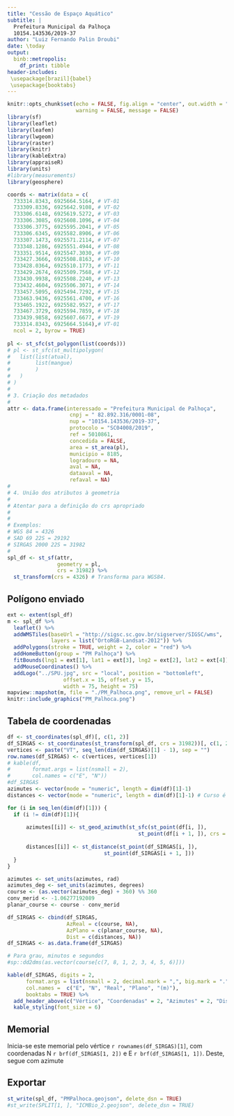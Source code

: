 ```yaml
---
title: "Cessão de Espaço Aquático"
subtitle: |
  Prefeitura Municipal da Palhoça  
  10154.143536/2019-37
author: "Luiz Fernando Palin Droubi"
date: \today
output: 
  binb::metropolis:
    df_print: tibble
header-includes:
 \usepackage[brazil]{babel}
 \usepackage{booktabs}
---
```


```r
knitr::opts_chunk$set(echo = FALSE, fig.align = "center", out.width = "100%", 
                      warning = FALSE, message = FALSE)
library(sf)
library(leaflet)
library(leafem)
library(lwgeom)
library(raster)
library(knitr)
library(kableExtra)
library(appraiseR)
library(units)
#library(measurements)
library(geosphere)
```

```r
coords <- matrix(data = c(
  733314.8343, 6925664.5164, # VT-01
  733309.8336, 6925642.9108, # VT-02
  733306.6148, 6925619.5272, # VT-03
  733306.3085, 6925608.1096, # VT-04
  733306.3775, 6925595.2041, # VT-05
  733306.6345, 6925582.8906, # VT-06
  733307.1473, 6925571.2114, # VT-07
  733348.1286, 6925551.4944, # VT-08
  733351.9514, 6925547.3030, # VT-09
  733427.3666, 6925508.8163, # VT-10
  733428.0364, 6925510.1773, # VT-11
  733429.2674, 6925509.7568, # VT-12
  733430.9938, 6925508.2240, # VT-13
  733432.4604, 6925506.3071, # VT-14
  733457.5095, 6925494.7292, # VT-15
  733463.9436, 6925561.4700, # VT-16
  733465.1922, 6925582.9527, # VT-17
  733467.3729, 6925594.7859, # VT-18
  733439.9858, 6925607.6677, # VT-19
  733314.8343, 6925664.5164),# VT-01
  ncol = 2, byrow = TRUE)
 
pl <- st_sfc(st_polygon(list(coords)))
# pl <- st_sfc(st_multipolygon(
#   list(list(atual), 
#        list(mangue)
#        )
#   )
# )
#
# 3. Criação dos metadados  
#
attr <- data.frame(interessado = "Prefeitura Municipal de Palhoça",
                    cnpj = " 82.892.316/0001-08",
                    nup = "10154.143536/2019-37",
                    protocolo = "SC04008/2019",
                    ref = 5010861,
                    concedida = FALSE,
                    area = st_area(pl),
                    municipio = 8185,
                    logradouro = NA,
                    aval = NA,
                    dataaval = NA,
                    refaval = NA)
#
# 4. União dos atributos à geometria
#
# Atentar para a definição do crs apropriado
# 
#
# Exemplos:
# WGS 84 = 4326
# SAD 69 22S = 29192
# SIRGAS 2000 22S = 31982
#
spl_df <- st_sf(attr,
                geometry = pl, 
                crs = 31982) %>%
  st_transform(crs = 4326) # Transforma para WGS84.
```

## Polígono enviado

```r
ext <- extent(spl_df)
m <- spl_df %>% 
  leaflet() %>% 
  addWMSTiles(baseUrl = "http://sigsc.sc.gov.br/sigserver/SIGSC/wms", 
              layers = list("OrtoRGB-Landsat-2012")) %>%
  addPolygons(stroke = TRUE, weight = 2, color = "red") %>%
  addHomeButton(group = "PM Palhoça") %>%
  fitBounds(lng1 = ext[1], lat1 = ext[3], lng2 = ext[2], lat2 = ext[4]) %>% 
  addMouseCoordinates() %>%
  addLogo("../SPU.jpg", src = "local", position = "bottomleft", 
                  offset.x = 15, offset.y = 15, 
                  width = 75, height = 75)
mapview::mapshot(m, file = "./PM_Palhoca.png", remove_url = FALSE)
knitr::include_graphics("PM_Palhoca.png")
```

## Tabela de coordenadas

```r
df <- st_coordinates(spl_df)[, c(1, 2)]
df_SIRGAS <- st_coordinates(st_transform(spl_df, crs = 31982))[, c(1, 2)]
vertices <- paste("VT", seq_len(dim(df_SIRGAS)[1] - 1), sep = "")
row.names(df_SIRGAS) <- c(vertices, vertices[1])
# kable(df,
#       format.args = list(nsmall = 2),
#       col.names = c("E", "N"))
#df_SIRGAS
azimutes <- vector(mode = "numeric", length = dim(df)[1]-1)
distances <- vector(mode = "numeric", length = dim(df)[1]-1) # Curso é o azimute de 0 a 360

for (i in seq_len(dim(df)[1])) {
  if (i != dim(df)[1]){
    
      azimutes[[i]] <- st_geod_azimuth(st_sfc(st_point(df[i, ]), 
                                          st_point(df[i + 1, ]), crs = 4326))
      
      distances[[i]] <- st_distance(st_point(df_SIRGAS[i, ]),
                               st_point(df_SIRGAS[i + 1, ]))
  }
}

azimutes <- set_units(azimutes, rad)
azimutes_deg <- set_units(azimutes, degrees)
course <- (as.vector(azimutes_deg) + 360) %% 360
conv_merid <- -1.06277192089
planar_course <- course - conv_merid

df_SIRGAS <- cbind(df_SIRGAS, 
                   AzReal = c(course, NA),
                   AzPlano = c(planar_course, NA),
                   Dist = c(distances, NA))
df_SIRGAS <- as.data.frame(df_SIRGAS)

# Para grau, minutos e segundos
#sp::dd2dms(as.vector(course[c(7, 8, 1, 2, 3, 4, 5, 6)]))

kable(df_SIRGAS, digits = 2,
      format.args = list(nsmall = 2, decimal.mark = ",", big.mark = "."),
      col.names =  c("E", "N", "Real", "Plano", "(m)"),
      booktabs = TRUE) %>%
  add_header_above(c("Vértice", "Coordenadas" = 2, "Azimutes" = 2, "Distância")) %>% 
  kable_styling(font_size = 6)
```

## Memorial

Inicia-se este memorial pelo vértice `r rownames(df_SIRGAS)[1]`, com coordenadas
N `r brf(df_SIRGAS[1, 2])` e E `r brf(df_SIRGAS[1, 1])`. Deste, segue com 
azimute 


## Exportar

```r
st_write(spl_df, "PMPalhoca.geojson", delete_dsn = TRUE)
#st_write(SPLIT[1, ], "ICMBio_2.geojson", delete_dsn = TRUE)
```



